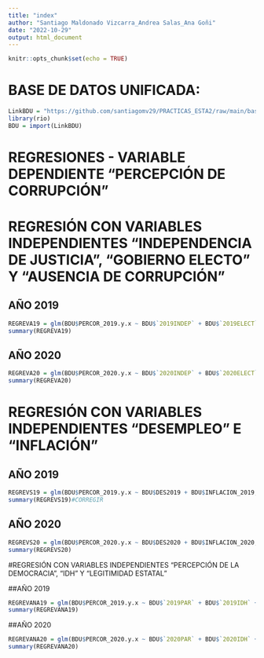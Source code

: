 ```yaml
---
title: "index"
author: "Santiago Maldonado Vizcarra_Andrea Salas_Ana Goñi"
date: "2022-10-29"
output: html_document
---
```


```r
knitr::opts_chunk$set(echo = TRUE)
```

# BASE DE DATOS UNIFICADA:

```r
LinkBDU = "https://github.com/santiagomv29/PRACTICAS_ESTA2/raw/main/base_dataunificada.csv"
library(rio)
BDU = import(LinkBDU)
```

# REGRESIONES - VARIABLE DEPENDIENTE "PERCEPCIÓN DE CORRUPCIÓN"

# REGRESIÓN CON VARIABLES INDEPENDIENTES "INDEPENDENCIA DE JUSTICIA", "GOBIERNO ELECTO" Y "AUSENCIA DE CORRUPCIÓN"

## AÑO 2019

```r
REGREVA19 = glm(BDU$PERCOR_2019.y.x ~ BDU$`2019INDEP` + BDU$`2019ELECT` + BDU$`2019AUSCORR`,family = poisson(link = "log"))
summary(REGREVA19)
```

## AÑO 2020

```r
REGREVA20 = glm(BDU$PERCOR_2020.y.x ~ BDU$`2020INDEP` + BDU$`2020ELECT` + BDU$`2020AUSCORR`,family = poisson(link = "log"))
summary(REGREVA20)
```

# REGRESIÓN CON VARIABLES INDEPENDIENTES "DESEMPLEO" E "INFLACIÓN"

## AÑO 2019

```r
REGREVS19 = glm(BDU$PERCOR_2019.y.x ~ BDU$DES2019 + BDU$INFLACION_2019,family = poisson(link = "log"))
summary(REGREVS19)#CORREGIR
```

## AÑO 2020

```r
REGREVS20 = glm(BDU$PERCOR_2020.y.x ~ BDU$DES2020 + BDU$INFLACION_2020,family = poisson(link = "log"))
summary(REGREVS20)
```

#REGRESIÓN CON VARIABLES INDEPENDIENTES "PERCEPCIÓN DE LA DEMOCRACIA", "IDH" Y "LEGITIMIDAD ESTATAL"

##AÑO 2019

```r
REGREVANA19 = glm(BDU$PERCOR_2019.y.x ~ BDU$`2019PAR` + BDU$`2019IDH` + BDU$`2019LEG`,family = poisson(link = "log"))
summary(REGREVANA19)
```

##AÑO 2020

```r
REGREVANA20 = glm(BDU$PERCOR_2020.y.x ~ BDU$`2020PAR` + BDU$`2020IDH` + BDU$`2020LEG`,family = poisson(link = "log"))
summary(REGREVANA20)
```




